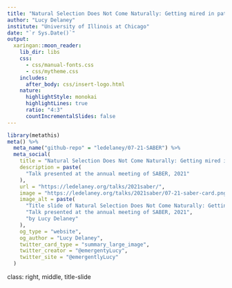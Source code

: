 ```yaml
---
title: "Natural Selection Does Not Come Naturally: Getting mired in pattern & process and proximate & ultimate causality"
author: "Lucy Delaney"
institute: "University of Illinois at Chicago"
date: "`r Sys.Date()`"
output:
  xaringan::moon_reader:
    lib_dir: libs
    css:
      - css/manual-fonts.css
      - css/mytheme.css
    includes:
      after_body: css/insert-logo.html
    nature:
      highlightStyle: monokai
      highlightLines: true
      ratio: "4:3"
      countIncrementalSlides: false
---
```


```r
library(metathis)
meta() %>%
  meta_name("github-repo" = "ledelaney/07-21-SABER") %>% 
  meta_social(
    title = "Natural Selection Does Not Come Naturally: Getting mired in pattern & process and proximate & ultimate causality",
    description = paste(
      "Talk presented at the annual meeting of SABER, 2021"
    ),
    url = "https://ledelaney.org/talks/2021saber/",
    image = "https://ledelaney.org/talks/2021saber/07-21-saber-card.png",
    image_alt = paste(
      "Title slide of Natural Selection Does Not Come Naturally: Getting mired in pattern & process and proximate & ultimate causality", 
      "Talk presented at the annual meeting of SABER, 2021", 
      "by Lucy Delaney"
    ),
    og_type = "website",
    og_author = "Lucy Delaney",
    twitter_card_type = "summary_large_image",
    twitter_creator = "@emergentyLucy",
    twitter_site = "@emergentlyLucy"
  )
```

class: right, middle, title-slide
